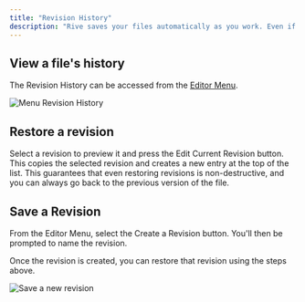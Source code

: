 ```yaml
---
title: "Revision History"
description: "Rive saves your files automatically as you work. Even if multiple people are working on the same file at the same time, Rive tracks all changes and stores them in the Revision History. Note that this feature is only available in the Voyager plan."
---
```


## View a file's history

The Revision History can be accessed from the [Editor Menu](/editor/interface-overview/toolbar).

![Menu Revision History](/images/editor/fundamentals/revision-history-menu.gif)

## Restore a revision

Select a revision to preview it and press the Edit Current Revision button. This copies the selected revision and creates a new entry at the top of the list. This guarantees that even restoring revisions is non-destructive, and you can always go back to the previous version of the file.

## Save a Revision

From the Editor Menu, select the Create a Revision button. You'll then be prompted to name the revision.

Once the revision is created, you can restore that revision using the steps above.

![Save a new revision](/images/editor/fundamentals/revision-history-menu.gif)